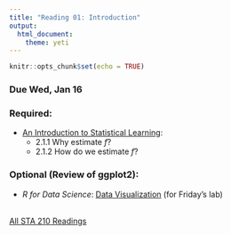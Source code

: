 ```yaml
---
title: "Reading 01: Introduction"
output: 
  html_document: 
    theme: yeti
---
```


```r
knitr::opts_chunk$set(echo = TRUE)
```

### Due Wed, Jan 16

### Required:

- [An Introduction to Statistical Learning](http://www-bcf.usc.edu/~gareth/ISL/ISLR%20Seventh%20Printing.pdf):
    - 2.1.1 Why estimate *f*?
    - 2.1.2 How do we estimate *f*?

### Optional (Review of ggplot2): 
- *R for Data Science*:  [Data Visualization](https://r4ds.had.co.nz/data-visualisation.html) (for Friday's lab)
<br>
<br>

[All STA 210 Readings](https://www2.stat.duke.edu/courses/Spring19/sta210.001/reading/readings.html)

